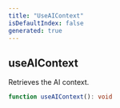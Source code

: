 ```yaml
---
title: "UseAIContext"
isDefaultIndex: false
generated: true
---
```



<!-- This file was generated from the CommandKit source. Do not modify. Instead, re-run the "docgen" script -->


## useAIContext

<GenerationInfo sourceFile="packages/ai/src/index.ts" sourceLine="8" packageName="@commandkit/ai" />

Retrieves the AI context.

```ts title="Signature"
function useAIContext(): void
```
